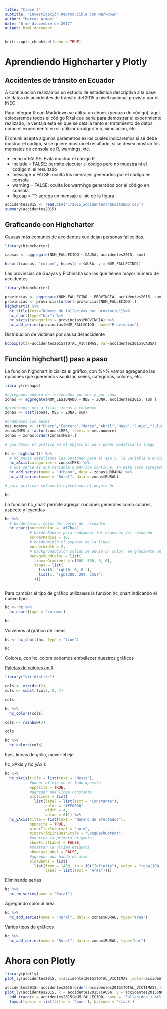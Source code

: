 ```yaml
---
title: "Clase 2"
subtitle: "Investigación Reproducible con Markdown"
author: "Marcos Armas"
date: "6 de diciembre de 2017"
output: html_document
---
```


```r
knitr::opts_chunk$set(echo = TRUE)
```

# Aprendiendo Highcharter y Plotly

## Accidentes de tránsito en Ecuador

A continuación realizamos un estudio de estadistica descriptiva a la base de datos de accidentes de tránsito del 2015 a nivel nacional provisto por el INEC

Para integrar R con Markdown se utiliza un chunk (pedazo de código), aquí colocaremos todos el código R tal cual sería para demostrar el experimiento realizado, la ventaja esta en que se detalla tanto el tratamiento de datos como el experimento en si: utilizar un algoritmo, simulación, etc.

El chunk acepta algunos parámetros en los cuales indicaremos si se debe mostrar el código, si se quiere mostrar el resultado, si se desea mostrar los mensajes de consola de R, warnings, etc.

* echo = FALSE: Evita mostrar el código R
* include = FALSE: permite ejecutar el código pero no muestra ni el codigo ni el resultado
* message = FALSE: oculta los mensajes generados por el código en consola
* warning = FALSE: oculta los warmings generados por el código en consola
* fig.cap = "": agrega un mensaje al pie de la figura


```r
accidentes2015 <- read.csv('./2015_AccidentesTránsitoBDD.csv')
summary(accidentes2015)
```

## Graficando con Highcharter

Causas más comunes de accidentes que dejan personas fallecidas.

```r

library(highcharter)

causas <- aggregate(NUM_FALLECIDO ~ CAUSA, accidentes2015, sum)

hchart(causas, "column", hcaes(x = CAUSA, y = NUM_FALLECIDO))

```

Las provincias de Guayas y Pichincha son las que tienen mayor número de accidentes

```r

library(highcharter)

provincias <- aggregate(NUM_FALLECIDO ~ PROVINCIA, accidentes2015, sum)
provincias <- provincias[order(-provincias$NUM_FALLECIDO),]
highchart() %>%
  hc_title(text="Número de fallecidos por provincia")%>%
  hc_chart(type="bar") %>%
  hc_xAxis(categories = provincias$PROVINCIA) %>%
  hc_add_series(provincias$NUM_FALLECIDO, name="Provincias") 

```

Distribución de victimas por causa del accidente

```r

hcboxplot(x=accidentes2015$TOTAL_VICTIMAS, var=accidentes2015$CAUSA)

```

## Función highchart() paso a paso

La funcion highchart inicializa el gráfico, con %>% vamos agregando las opciones que queremos visualizar, series, categorias, colores, etc.

```r

library(reshape)

#agregamos número de lesionados por mes y por zona
zonas <- aggregate(NUM_LESIONADO ~ MES + ZONA, accidentes2015, sum )

#pivoteamos mes a filas, zonas a columnas
zonas <- cast(zonas, MES ~ ZONA, sum)

#ordenamos los meses
mes.nombre <- c("Enero","Febrero","Marzo","Abril","Mayo","Junio","Julio","Agosto","Septiembre","Octubre","Noviembre","Diciembre")
zonas$MES = factor(zonas$MES, levels = mes.nombre)
zonas = zonas[order(zonas$MES),]
```


```r
# guardamos el gráfico en el objeto hc para poder modificarlo luego

hc <- highchart() %>% 
  # hc_xAxis detallamos las opciones para el eje x, la variable a enviar debe ser una categórica
  hc_xAxis(categories = zonas$MES) %>% 
  # una serie es una variable numÃ©rica continua, en este caso agregaremos 2
  hc_add_series(name = "Urbano", data = zonas$URBANA) %>% 
  hc_add_series(name = "Rural", data = zonas$RURAL)

# para graficar solamente ejecutamos el objeto hc

hc
```

La función hc_chart permite agregar opciones generales como colores, aspecto y leyendas

```r



hc %>% 
  # borderColor: color del borde del recuadro
  hc_chart(borderColor = '#f7baa1',
           # borderRadius para redondear las esquinas del recuardo
           borderRadius = 10,
           # borderWidth el espesor de la línea
           borderWidth = 2,
           # backgroundColor solido se envia un color, en gradiente un conjunto de colores
           backgroundColor = list(
             linearGradient = c(500, 500, 0, 0),
             stops = list(
               list(0, 'rgb(0, 0, 0)'),
               list(1, 'rgb(200, 200, 255)')
             )))



```

Para cambiar el tipo de gráfico utilizamos la funcion hc_chart indicando el nuevo tipo.

```r

hc <- hc %>%
  hc_chart(type = 'column')

hc

```

Volvemos al gráfico de líneas

```r

hc <- hc_chart(hc, type = "line")

hc
```

Colores, con hc_colors podemos embellecer nuestros gráficos

[Paletas de colores en R](https://www.r-bloggers.com/palettes-in-r/)

```r

library("viridisLite")

cols <- viridis(2)
cols <- substr(cols, 0, 7)

cols 

hc %>% 
  hc_colors(cols)

```

```r

cols <- rainbow(2)

cols 

hc %>% 
  hc_colors(cols)

```

Ejes, lineas de grilla, mover el eje.

hc_xAxis y hc_yAxis

```r

hc %>% 
  hc_xAxis(title = list(text = "Meses"),
           #poner el eje en el lado opuesto
           opposite = TRUE,
           #agregar una línea constante
           plotLines = list(
             list(label = list(text = "Constante"),
                  color = "#FF0000",
                  width = 4,
                  value = 6))) %>% 
  hc_yAxis(title = list(text = "Número de afectados"),
           opposite = TRUE,
           minorTickInterval = "auto",
           minorGridLineDashStyle = "LongDashDotDot",
           #mostrar la primera etiqueta
           showFirstLabel = FALSE,
           #mostrar la ultima etiqueta
           showLastLabel = FALSE,
           #agregar una banda de área
           plotBands = list(
             list(from = 1400, to = JS("Infinity"), color = "rgba(100, 0, 0, 0.1)",
                  label = list(text = "Área")))) 

```

Eliminando series

```r

hc %>%
  hc_rm_series(name = "Rural")

```

Agregando color al área

```r

hc %>%
  hc_add_series(name = "Rural", data = zonas$RURAL, type="area") 

```

Varios tipos de gráficos

```r

hc %>%
  hc_add_series(name = "Rural", data = zonas$RURAL, type="bar") 

```

# Ahora con Plotly

```r
library(plotly)
plot_ly(accidentes2015, x=accidentes2015$TOTAL_VICTIMAS ,color=accidentes2015$CAUSA, type='box')

```


```r
accidentes2015<-accidentes2015[order(-accidentes2015$TOTAL_VICTIMAS),]
plot_ly(accidentes2015, x = accidentes2015$CAUSA, y = accidentes2015$NUM_LESIONADO, type = 'bar', name = 'Lesionados') %>%
  add_trace(y = accidentes2015$NUM_FALLECIDO, name = 'Fallecidos') %>%
  layout(yaxis = list(title = 'Count'), barmode = 'stack')
```
